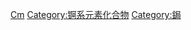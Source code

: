 {{Commons cat|Curium compounds}}

[[Category:依元素分类的化合物|Cm]]
[[Category:锕系元素化合物|Category:锕系元素化合物]]
[[Category:鋦|Category:鋦]]